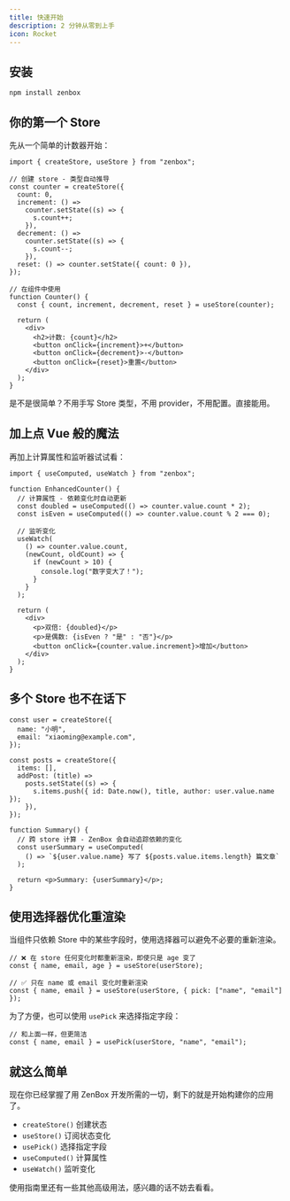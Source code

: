 ```yaml
---
title: 快速开始
description: 2 分钟从零到上手
icon: Rocket
---
```


## 安装

```npm
npm install zenbox
```

## 你的第一个 Store

先从一个简单的计数器开始：

```tsx
import { createStore, useStore } from "zenbox";

// 创建 store - 类型自动推导
const counter = createStore({
  count: 0,
  increment: () =>
    counter.setState((s) => {
      s.count++;
    }),
  decrement: () =>
    counter.setState((s) => {
      s.count--;
    }),
  reset: () => counter.setState({ count: 0 }),
});

// 在组件中使用
function Counter() {
  const { count, increment, decrement, reset } = useStore(counter);

  return (
    <div>
      <h2>计数: {count}</h2>
      <button onClick={increment}>+</button>
      <button onClick={decrement}>-</button>
      <button onClick={reset}>重置</button>
    </div>
  );
}
```

是不是很简单？不用手写 Store 类型，不用 provider，不用配置。直接能用。

## 加上点 Vue 般的魔法

再加上计算属性和监听器试试看：

```tsx
import { useComputed, useWatch } from "zenbox";

function EnhancedCounter() {
  // 计算属性 - 依赖变化时自动更新
  const doubled = useComputed(() => counter.value.count * 2);
  const isEven = useComputed(() => counter.value.count % 2 === 0);

  // 监听变化
  useWatch(
    () => counter.value.count,
    (newCount, oldCount) => {
      if (newCount > 10) {
        console.log("数字变大了！");
      }
    }
  );

  return (
    <div>
      <p>双倍: {doubled}</p>
      <p>是偶数: {isEven ? "是" : "否"}</p>
      <button onClick={counter.value.increment}>增加</button>
    </div>
  );
}
```

## 多个 Store 也不在话下

```tsx
const user = createStore({
  name: "小明",
  email: "xiaoming@example.com",
});

const posts = createStore({
  items: [],
  addPost: (title) =>
    posts.setState((s) => {
      s.items.push({ id: Date.now(), title, author: user.value.name });
    }),
});

function Summary() {
  // 跨 store 计算 - ZenBox 会自动追踪依赖的变化
  const userSummary = useComputed(
    () => `${user.value.name} 写了 ${posts.value.items.length} 篇文章`
  );

  return <p>Summary: {userSummary}</p>;
}
```

## 使用选择器优化重渲染

当组件只依赖 Store 中的某些字段时，使用选择器可以避免不必要的重新渲染。

```tsx
// ❌ 在 store 任何变化时都重新渲染，即使只是 age 变了
const { name, email, age } = useStore(userStore);

// ✅ 只在 name 或 email 变化时重新渲染
const { name, email } = useStore(userStore, { pick: ["name", "email"] });
```

为了方便，也可以使用 `usePick` 来选择指定字段：

```tsx
// 和上面一样，但更简洁
const { name, email } = usePick(userStore, "name", "email");
```

## 就这么简单

现在你已经掌握了用 ZenBox 开发所需的一切，剩下的就是开始构建你的应用了。

- `createStore()` 创建状态
- `useStore()` 订阅状态变化
- `usePick()` 选择指定字段
- `useComputed()` 计算属性
- `useWatch()` 监听变化

使用指南里还有一些其他高级用法，感兴趣的话不妨去看看。
